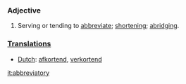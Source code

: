 ===Adjective===
#Serving or tending to [[abbreviate]]; [[shortening]]; [[abridging]].

===[[Translation]]s===
*[[Dutch]]: [[afkortend]], [[verkortend]]

[[it:abbreviatory]]